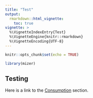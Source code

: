 ```yaml
---
title: "Test"
output:
  rmarkdown::html_vignette:
    toc: true
vignette: >
  %\VignetteIndexEntry{Test}
  %\VignetteEngine{knitr::rmarkdown}
  %\VignetteEncoding{UTF-8}
---
```


```r
knitr::opts_chunk$set(echo = TRUE)
```

```r
library(mizer)
```



## Testing

Here is a link to the [Consumption](model_description.html#consumption) section.

<!--

Here is a link [this link](#github-link)


# {#github-link}

-->